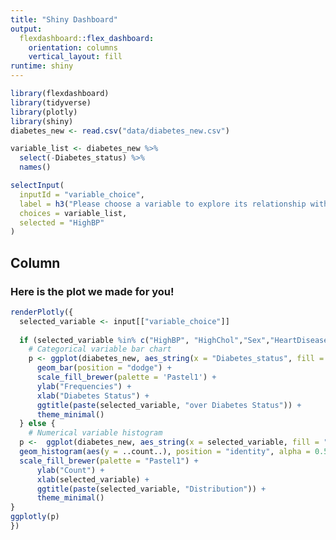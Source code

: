 ```yaml
---
title: "Shiny Dashboard"
output: 
  flexdashboard::flex_dashboard:
    orientation: columns
    vertical_layout: fill
runtime: shiny
---
```


```r
library(flexdashboard)
library(tidyverse)
library(plotly)
library(shiny)
diabetes_new <- read.csv("data/diabetes_new.csv")
```

```r
variable_list <- diabetes_new %>% 
  select(-Diabetes_status) %>% 
  names()

selectInput(
  inputId = "variable_choice",
  label = h3("Please choose a variable to explore its relationship with diabetes status"),
  choices = variable_list,
  selected = "HighBP"
)

```

Column {data-width=650}
-----------------------------------------------------------------------

### Here is the plot we made for you!
```r
renderPlotly({
  selected_variable <- input[["variable_choice"]]
  
  if (selected_variable %in% c("HighBP", "HighChol","Sex","HeartDiseaseorAttack","Smoker","PhysActivity","Fruits","Veggies","HvyAlcoholConsump","weight_status")) {
    # Categorical variable bar chart
    p <- ggplot(diabetes_new, aes_string(x = "Diabetes_status", fill = selected_variable)) + 
      geom_bar(position = "dodge") +
      scale_fill_brewer(palette = 'Pastel1') +
      ylab("Frequencies") +
      xlab("Diabetes Status") +
      ggtitle(paste(selected_variable, "over Diabetes Status")) +
      theme_minimal()
  } else {
    # Numerical variable histogram
  p <-  ggplot(diabetes_new, aes_string(x = selected_variable, fill = "Diabetes_status")) +
  geom_histogram(aes(y = ..count..), position = "identity", alpha = 0.5, binwidth = 1) +
  scale_fill_brewer(palette = "Pastel1") +
      ylab("Count") +
      xlab(selected_variable) +
      ggtitle(paste(selected_variable, "Distribution")) +
      theme_minimal()
}
ggplotly(p)
})
```


